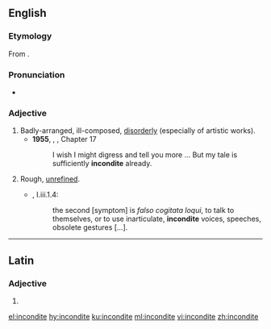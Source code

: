 ==English==

===Etymology===
From {{etyl|la|en}} {{term|inconditus|lang=la}}.

===Pronunciation===
* {{a|UK}} {{IPA|/ɪnˈkɒndɪt/|lang=en}}

===Adjective===
{{head|en|adjective}}

# Badly-arranged, ill-composed, [[disorderly]] (especially of artistic works).
#* '''1955''', {{w|Vladimir Nabokov}}, ''{{w|Lolita}}'', Chapter 17
#*: I wish I might digress and tell you more ...  But my tale is sufficiently '''incondite''' already.
# Rough, [[unrefined]].
#*{{RQ:RBrtn AntmyMlncly}}, I.iii.1.4:
#*: the second [symptom] is ''falso cogitata loqui'', to talk to themselves, or to use inarticulate, '''incondite''' voices, speeches, obsolete gestures&nbsp;[…].

----

==Latin==

===Adjective===
{{la-adj-form|incondite}}

# {{inflection of|inconditus||voc|m|s|lang=la}}

[[el:incondite]]
[[hy:incondite]]
[[ku:incondite]]
[[ml:incondite]]
[[vi:incondite]]
[[zh:incondite]]